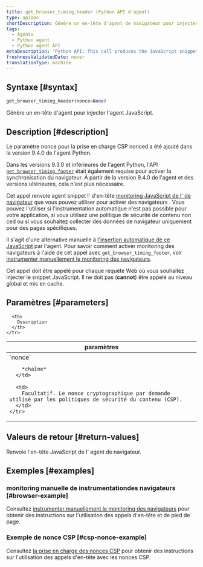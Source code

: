 ```yaml
---
title: get_browser_timing_header (Python API d'agent)
type: apiDoc
shortDescription: Génère un en-tête d'agent de navigateur pour injecter l'agent JavaScript.
tags:
  - Agents
  - Python agent
  - Python agent API
metaDescription: 'Python API: This call produces the JavaScript snippet you can use to set up browser monitoring.'
freshnessValidatedDate: never
translationType: machine
---
```


## Syntaxe [#syntax]

```py
get_browser_timing_header(nonce=None)
```

Génère un en-tête d&apos;agent <InlinePopover type="browser" />pour injecter l&apos;agent JavaScript.

## Description [#description]

<Callout variant="important">
  Le paramètre nonce pour la prise en charge CSP nonced a été ajouté dans la version 9.4.0 de l&apos;agent Python.

  Dans les versions 9.3.0 et inférieures de l&apos;agent Python, l&apos;API [`get_browser_timing_footer`](/docs/agents/python-agent/python-agent-api/get_browser_timing_footer) était également requise pour activer la synchronisation du navigateur. À partir de la version 9.4.0 de l&apos;agent et des versions ultérieures, cela n&apos;est plus nécessaire.
</Callout>

Cet appel renvoie agent snippet l&apos; d&apos;en-tête [monitoring JavaScript de l&apos; de navigateur](/docs/agents/python-agent/supported-features/page-load-timing-python) que vous pouvez utiliser pour activer des navigateurs . Vous pouvez l&apos;utiliser si l&apos;instrumentation automatique n&apos;est pas possible pour votre application, si vous utilisez une politique de sécurité de contenu non ced ou si vous souhaitez collecter des données de navigateur uniquement pour des pages spécifiques.

Il s&apos;agit d&apos;une alternative manuelle à [l&apos;insertion automatique de ce JavaScript](/docs/browser/new-relic-browser/installation-configuration/add-apps-new-relic-browser#select-apm-app) par l&apos;agent. Pour savoir comment activer monitoring des navigateurs à l&apos;aide de cet appel avec `get_browser_timing_footer`, voir [instrumenter manuellement le monitoring des navigateurs](/docs/agents/python-agent/supported-features/page-load-timing-python#manual_instrumentation).

Cet appel doit être appelé pour chaque requête Web où vous souhaitez injecter le snippet JavaScript. Il ne doit pas (<DNT>**cannot**</DNT>) être appelé au niveau global et mis en cache.

## Paramètres [#parameters]

<table>
  <thead>
    <tr>
      <th width="25%">
        paramètres
      </th>

      <th>
        Description
      </th>
    </tr>
  </thead>

  <tbody>
    <tr>
      <td>
        `nonce`

        *chaîne*
      </td>

      <td>
        Facultatif. Le nonce cryptographique par demande utilisé par les politiques de sécurité du contenu (CSP).
      </td>
    </tr>
  </tbody>
</table>

## Valeurs de retour [#return-values]

Renvoie l&apos;en-tête JavaScript de l&apos; agent de navigateur.

## Exemples [#examples]

### monitoring manuelle de instrumentationdes navigateurs [#browser-example]

Consultez [instrumenter manuellement le monitoring des navigateurs](/docs/agents/python-agent/supported-features/page-load-timing-python#manual_instrumentation) pour obtenir des instructions sur l&apos;utilisation des appels d&apos;en-tête et de pied de page.

### Exemple de nonce CSP [#csp-nonce-example]

Consultez [la prise en charge des nonces CSP](/docs/agents/python-agent/supported-features/page-load-timing-python#csp-nonce-support) pour obtenir des instructions sur l&apos;utilisation des appels d&apos;en-tête avec les nonces CSP.